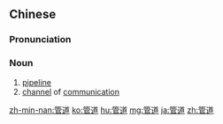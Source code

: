 ==Chinese==
{{zh-forms}}

===Pronunciation===
{{zh-pron
|m=guǎndào
|c=gun2 dou6
|mn=koán-tō
|cat=n
}}

===Noun===
{{zh-noun}}

# [[pipeline]]
# [[channel]] of [[communication]]

{{zh-cat|Intermediate}}

[[zh-min-nan:管道]]
[[ko:管道]]
[[hu:管道]]
[[mg:管道]]
[[ja:管道]]
[[zh:管道]]